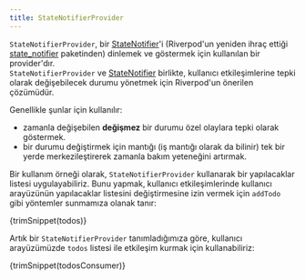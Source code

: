 ```yaml
---
title: StateNotifierProvider
---
```



`StateNotifierProvider`, bir [StateNotifier]'i (Riverpod'un yeniden ihraç ettiği [state_notifier] paketinden) dinlemek ve göstermek için kullanılan bir provider'dır.  
`StateNotifierProvider` ve [StateNotifier] birlikte, kullanıcı etkileşimlerine tepki olarak değişebilecek durumu yönetmek için Riverpod'un önerilen çözümüdür.

Genellikle şunlar için kullanılır:

- zamanla değişebilen **değişmez** bir durumu özel olaylara tepki olarak göstermek.
- bir durumu değiştirmek için mantığı (iş mantığı olarak da bilinir) tek bir yerde merkezileştirerek zamanla bakım yeteneğini artırmak.

Bir kullanım örneği olarak, `StateNotifierProvider` kullanarak bir yapılacaklar listesi uygulayabiliriz. 
Bunu yapmak, kullanıcı etkileşimlerinde kullanıcı arayüzünün yapılacaklar listesini değiştirmesine izin vermek için `addTodo` gibi yöntemler sunmamıza olanak tanır:

<CodeBlock>{trimSnippet(todos)}</CodeBlock>

Artık bir `StateNotifierProvider` tanımladığımıza göre, 
kullanıcı arayüzümüzde `todos` listesi ile etkileşim kurmak için kullanabiliriz:

<CodeBlock>{trimSnippet(todosConsumer)}</CodeBlock>

[state_notifier]: https://pub.dev/packages/state_notifier
[statenotifier]: https://pub.dev/documentation/state_notifier/latest/state_notifier/StateNotifier-class.html
[provider]: ./provider
[futureprovider]: ./future_provider
